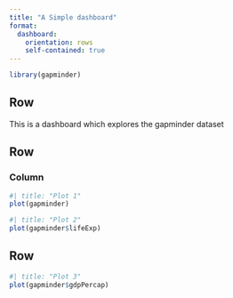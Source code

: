 ```yaml
---
title: "A Simple dashboard"
format: 
  dashboard:
    orientation: rows
    self-contained: true
---
```


```r
library(gapminder)
```

## Row
This is a dashboard which explores the gapminder dataset

## Row
### Column {.tabset}
```r
#| title: "Plot 1"
plot(gapminder)
```
```r
#| title: "Plot 2"
plot(gapminder$lifeExp)
```

## Row
```r
#| title: "Plot 3"
plot(gapminder$gdpPercap)
```